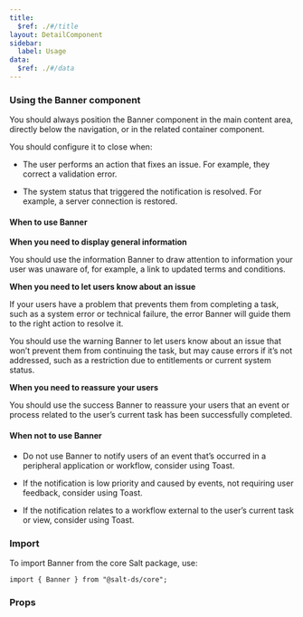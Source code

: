 ```yaml
---
title:
  $ref: ./#/title
layout: DetailComponent
sidebar:
  label: Usage
data:
  $ref: ./#/data
---
```


### Using the Banner component

You should always position the Banner component in the main content area, directly below the navigation, or in the related container component.

You should configure it to close when:

- The user performs an action that fixes an issue. For example, they correct a validation error.

- The system status that triggered the notification is resolved. For example, a server connection is restored.

#### When to use Banner

**When you need to display general information**

You should use the information Banner to draw attention to information your user was unaware of, for example, a link to updated terms and conditions.

**When you need to let users know about an issue**

If your users have a problem that prevents them from completing a task, such as a system error or technical failure, the error Banner will guide them to the right action to resolve it.

You should use the warning Banner to let users know about an issue that won’t prevent them from continuing the task, but may cause errors if it’s not addressed, such as a restriction due to entitlements or current system status.

**When you need to reassure your users**

You should use the success Banner to reassure your users that an event or process related to the user’s current task has been successfully completed.

#### When not to use Banner

- Do not use Banner to notify users of an event that’s occurred in a peripheral application or workflow, consider using Toast.

- If the notification is low priority and caused by events, not requiring user feedback, consider using Toast.

- If the notification relates to a workflow external to the user’s current task or view, consider using Toast.

### Import

To import Banner from the core Salt package, use:

```
import { Banner } from "@salt-ds/core";
```

### Props

<PropsTable componentName="Banner" />
